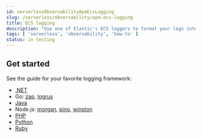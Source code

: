 ```yaml
---
id: serverlessObservabilityApmEcsLogging
slug: /serverless/observability/apm-ecs-logging
title: ECS logging
description: "Use one of Elastic's ECS loggers to format your logs into ECS-compatible JSON."
tags: [ 'serverless', 'observability', 'how-to' ]
status: in testing
---
```



<Testing />


<div id="ecs-logging-logs"></div>

<ApplicationLogsEcsLoggingLogs />

## Get started

See the guide for your favorite logging framework:

* [.NET](((ecs-logging-dotnet-ref))/setup.html)
* Go: [zap](((ecs-logging-go-zap-ref))/setup.html), [logrus](((ecs-logging-go-logrus-ref))/setup.html)
* [Java](((ecs-logging-java-ref))/setup.html)
* Node.js: [morgan](((ecs-logging-nodejs-ref))/morgan.html), [pino](((ecs-logging-nodejs-ref))/pino.html), [winston](((ecs-logging-nodejs-ref))/winston.html)
* [PHP](((ecs-logging-php-ref))/setup.html)
* [Python](((ecs-logging-python-ref))/installation.html)
* [Ruby](((ecs-logging-ruby-ref))/setup.html)
